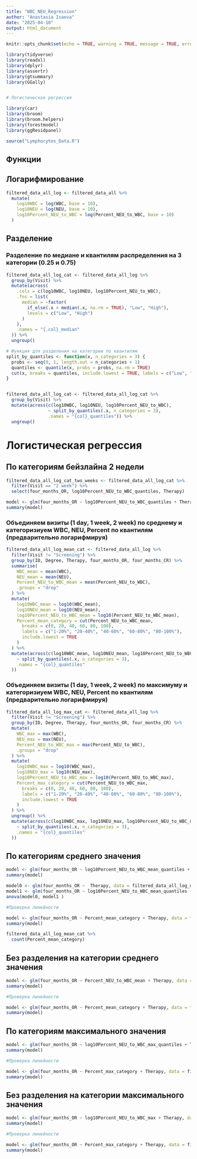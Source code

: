 ```yaml
---
title: "WBC_NEU_Regression"
author: "Anastasia Isaeva"
date: "2025-04-10"
output: html_document
---
```


```r
knitr::opts_chunk$set(echo = TRUE, warning = TRUE, message = TRUE, error = TRUE)

library(tidyverse)
library(readxl)
library(dplyr)
library(assertr)
library(gtsummary)
library(GGally)


# Логистическая регрессия

library(car)
library(broom)
library(broom.helpers)
library(forestmodel)
library(ggResidpanel)

source("Lymphocytes_Data.R")

```

## Функции

## Логарифмирование 

```r
filtered_data_all_log <- filtered_data_all %>%
  mutate(
    log10WBC = log(WBC, base = 10),
    log10NEU = log(NEU, base = 10),
    log10Percent_NEU_to_WBC = log(Percent_NEU_to_WBC, base = 10)
  ) 
```

## Разделение

### Разделение по медиане и квантилям распределения на 3 категории (0.25 и 0.75)

```r
filtered_data_all_log_cat <- filtered_data_all_log %>%
  group_by(Visit) %>%
  mutate(across(
    .cols = c(log10WBC, log10NEU, log10Percent_NEU_to_WBC),
    .fns = list(
      median = ~factor(
        if_else(.x < median(.x, na.rm = TRUE), "Low", "High"),
        levels = c("Low", "High")
      )
    ),
    .names = "{.col}_median"
  )) %>%
  ungroup()

# Функция для разделения на категории по квантилям
split_by_quantiles <- function(x, n_categories = 3) {
  probs <- seq(0, 1, length.out = n_categories + 1)  
  quantiles <- quantile(x, probs = probs, na.rm = TRUE)  
  cut(x, breaks = quantiles, include.lowest = TRUE, labels = c("Low", "Medium", "Hight"))
}


filtered_data_all_log_cat <- filtered_data_all_log_cat %>% 
  group_by(Visit) %>% 
  mutate(across(c(log10WBC, log10NEU, log10Percent_NEU_to_WBC),
                ~ split_by_quantiles(.x, n_categories = 3), 
                .names = "{col}_quantiles")) %>%
  ungroup()
```

# Логистическая регрессия 

## По категориям бейзлайна 2 недели

```r
filtered_data_all_log_cat_two_weeks <- filtered_data_all_log_cat %>% 
  filter(Visit == "2 week") %>% 
  select(four_months_OR, log10Percent_NEU_to_WBC_quantiles, Therapy) 

model <- glm(four_months_OR ~ log10Percent_NEU_to_WBC_quantiles + Therapy, data = filtered_data_all_log_cat_two_weeks, family = binomial)
summary(model)
```

### Объединяем визиты (1 day, 1 week, 2 week) по среднему и категоризиуем WBC, NEU, Percent по квантилям (предварительно логарифмируя)

```r
filtered_data_all_log_mean_cat <- filtered_data_all_log %>%
  filter(Visit != "Screening") %>%
  group_by(ID, Degree, Therapy, four_months_OR, four_months_CR) %>%
  summarise(
    WBC_mean = mean(WBC),
    NEU_mean = mean(NEU),
    Percent_NEU_to_WBC_mean = mean(Percent_NEU_to_WBC),
    .groups = "drop"
  ) %>%
  mutate(
    log10WBC_mean = log10(WBC_mean),
    log10NEU_mean = log10(NEU_mean),
    log10Percent_NEU_to_WBC_mean = log10(Percent_NEU_to_WBC_mean),
    Percent_mean_category = cut(Percent_NEU_to_WBC_mean,
      breaks = c(0, 20, 40, 60, 80, 100),
      labels = c("1-20%", "20-40%", "40-60%", "60-80%", "80-100%"),
      include.lowest = TRUE
    )
  ) %>%
  mutate(across(c(log10WBC_mean, log10NEU_mean, log10Percent_NEU_to_WBC_mean),
    ~ split_by_quantiles(.x, n_categories = 3),
    .names = "{col}_quantiles"
  ))
```

### Объединяем визиты (1 day, 1 week, 2 week) по максимуму и категоризиуем WBC, NEU, Percent по квантилям (предварительно логарифмируя)

```r
filtered_data_all_log_max_cat <- filtered_data_all_log %>%
  filter(Visit != "Screening") %>%
  group_by(ID, Degree, Therapy, four_months_OR, four_months_CR) %>%
  mutate(
    WBC_max = max(WBC),
    NEU_max = max(NEU),
    Percent_NEU_to_WBC_max = max(Percent_NEU_to_WBC),
    .groups = "drop"
  ) %>%
  mutate(
    log10WBC_max = log10(WBC_max),
    log10NEU_max = log10(NEU_max),
    log10Percent_NEU_to_WBC_max = log10(Percent_NEU_to_WBC_max),
    Percent_max_category = cut(Percent_NEU_to_WBC_max,
      breaks = c(0, 20, 40, 60, 80, 100),
      labels = c("1-20%", "20-40%", "40-60%", "60-80%", "80-100%"),
      include.lowest = TRUE
    )
  ) %>%
  ungroup() %>%
  mutate(across(c(log10WBC_max, log10NEU_max, log10Percent_NEU_to_WBC_max),
    ~ split_by_quantiles(.x, n_categories = 3),
    .names = "{col}_quantiles"
  ))
```

## По категориям среднего значения 

```r
model <- glm(four_months_OR ~ log10Percent_NEU_to_WBC_mean_quantiles + Therapy, data = filtered_data_all_log_mean_cat, family = binomial)
summary(model)

model0 <- glm(four_months_OR ~  Therapy, data = filtered_data_all_log_mean_cat, family = binomial)
model1 <- glm(four_months_OR ~ log10Percent_NEU_to_WBC_mean_quantiles + Therapy, data = filtered_data_all_log_mean_cat, family = binomial)
anova(model0, model1 )

#Проверка линейности

model <- glm(four_months_OR ~ Percent_mean_category + Therapy, data = filtered_data_all_log_mean_cat, family = binomial)
summary(model)

filtered_data_all_log_mean_cat %>% 
  count(Percent_mean_category)

```

## Без разделения на категории среднего значения

```r

model <- glm(four_months_OR ~ Percent_NEU_to_WBC_mean + Therapy, data = filtered_data_all_log_mean_cat, family = binomial)
summary(model)

#Проверка линейности

model <- glm(four_months_OR ~ Percent_mean_category + Therapy, data = filtered_data_all_log_mean_cat, family = binomial)
summary(model)


```


## По категориям максимального значения

```r

model <- glm(four_months_OR ~ log10Percent_NEU_to_WBC_max_quantiles + Therapy, data = filtered_data_all_log_max_cat, family = binomial)
summary(model)

#Проверка линейности

model <- glm(four_months_OR ~ Percent_max_category + Therapy, data = filtered_data_all_log_max_cat, family = binomial)
summary(model)

```

## Без разделения на категории максимального значения

```r

model <- glm(four_months_OR ~ log10Percent_NEU_to_WBC_max + Therapy, data = filtered_data_all_log_max_cat, family = binomial)
summary(model)

#Проверка линейности

model <- glm(four_months_OR ~ Percent_max_category + Therapy, data = filtered_data_all_log_max_cat, family = binomial)
summary(model)

```